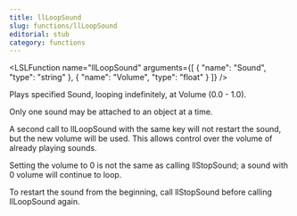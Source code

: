 ```yaml
---
title: llLoopSound
slug: functions/llLoopSound
editorial: stub
category: functions
---
```


<LSLFunction
	name="llLoopSound"
	arguments={[
	{
		"name": "Sound",
		"type": "string"
	},
	{
		"name": "Volume",
		"type": "float"
	}
]}
/>

Plays specified Sound, looping indefinitely, at Volume (0.0 - 1.0).

Only one sound may be attached to an object at a time.

A second call to llLoopSound with the same key will not restart the sound, but the new volume will be used. This allows control over the volume of already playing sounds.

Setting the volume to 0 is not the same as calling llStopSound; a sound with 0 volume will continue to loop.

To restart the sound from the beginning, call llStopSound before calling llLoopSound again.
